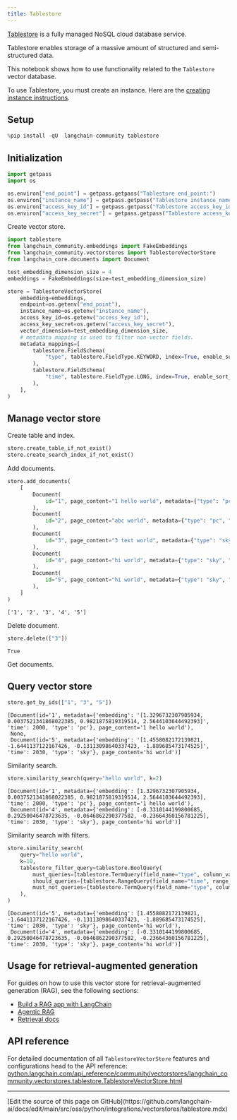 ```yaml
---
title: Tablestore
---
```


[Tablestore](https://www.aliyun.com/product/ots) is a fully managed NoSQL cloud database service.

Tablestore enables storage of a massive amount of structured and semi-structured data.

This notebook shows how to use functionality related to the `Tablestore` vector database.

To use Tablestore, you must create an instance.
Here are the [creating instance instructions](https://help.aliyun.com/zh/tablestore/getting-started/manage-the-wide-column-model-in-the-tablestore-console).

## Setup

```python
%pip install -qU  langchain-community tablestore
```

## Initialization

```python
import getpass
import os

os.environ["end_point"] = getpass.getpass("Tablestore end_point:")
os.environ["instance_name"] = getpass.getpass("Tablestore instance_name:")
os.environ["access_key_id"] = getpass.getpass("Tablestore access_key_id:")
os.environ["access_key_secret"] = getpass.getpass("Tablestore access_key_secret:")
```

Create vector store.

```python
import tablestore
from langchain_community.embeddings import FakeEmbeddings
from langchain_community.vectorstores import TablestoreVectorStore
from langchain_core.documents import Document

test_embedding_dimension_size = 4
embeddings = FakeEmbeddings(size=test_embedding_dimension_size)

store = TablestoreVectorStore(
    embedding=embeddings,
    endpoint=os.getenv("end_point"),
    instance_name=os.getenv("instance_name"),
    access_key_id=os.getenv("access_key_id"),
    access_key_secret=os.getenv("access_key_secret"),
    vector_dimension=test_embedding_dimension_size,
    # metadata mapping is used to filter non-vector fields.
    metadata_mappings=[
        tablestore.FieldSchema(
            "type", tablestore.FieldType.KEYWORD, index=True, enable_sort_and_agg=True
        ),
        tablestore.FieldSchema(
            "time", tablestore.FieldType.LONG, index=True, enable_sort_and_agg=True
        ),
    ],
)
```

## Manage vector store

Create table and index.

```python
store.create_table_if_not_exist()
store.create_search_index_if_not_exist()
```

Add documents.

```python
store.add_documents(
    [
        Document(
            id="1", page_content="1 hello world", metadata={"type": "pc", "time": 2000}
        ),
        Document(
            id="2", page_content="abc world", metadata={"type": "pc", "time": 2009}
        ),
        Document(
            id="3", page_content="3 text world", metadata={"type": "sky", "time": 2010}
        ),
        Document(
            id="4", page_content="hi world", metadata={"type": "sky", "time": 2030}
        ),
        Document(
            id="5", page_content="hi world", metadata={"type": "sky", "time": 2030}
        ),
    ]
)
```

```output
['1', '2', '3', '4', '5']
```

Delete document.

```python
store.delete(["3"])
```

```output
True
```

Get documents.

## Query vector store

```python
store.get_by_ids(["1", "3", "5"])
```

```output
[Document(id='1', metadata={'embedding': '[1.3296732307905934, 0.0037521341868022385, 0.9821875819319514, 2.5644103644492393]', 'time': 2000, 'type': 'pc'}, page_content='1 hello world'),
 None,
 Document(id='5', metadata={'embedding': '[1.4558082172139821, -1.6441137122167426, -0.13113098640337423, -1.889685473174525]', 'time': 2030, 'type': 'sky'}, page_content='hi world')]
```

Similarity search.

```python
store.similarity_search(query="hello world", k=2)
```

```output
[Document(id='1', metadata={'embedding': [1.3296732307905934, 0.0037521341868022385, 0.9821875819319514, 2.5644103644492393], 'time': 2000, 'type': 'pc'}, page_content='1 hello world'),
 Document(id='4', metadata={'embedding': [-0.3310144199800685, 0.29250046478723635, -0.0646862290377582, -0.23664360156781225], 'time': 2030, 'type': 'sky'}, page_content='hi world')]
```

Similarity search with filters.

```python
store.similarity_search(
    query="hello world",
    k=10,
    tablestore_filter_query=tablestore.BoolQuery(
        must_queries=[tablestore.TermQuery(field_name="type", column_value="sky")],
        should_queries=[tablestore.RangeQuery(field_name="time", range_from=2020)],
        must_not_queries=[tablestore.TermQuery(field_name="type", column_value="pc")],
    ),
)
```

```output
[Document(id='5', metadata={'embedding': [1.4558082172139821, -1.6441137122167426, -0.13113098640337423, -1.889685473174525], 'time': 2030, 'type': 'sky'}, page_content='hi world'),
 Document(id='4', metadata={'embedding': [-0.3310144199800685, 0.29250046478723635, -0.0646862290377582, -0.23664360156781225], 'time': 2030, 'type': 'sky'}, page_content='hi world')]
```

## Usage for retrieval-augmented generation

For guides on how to use this vector store for retrieval-augmented generation (RAG), see the following sections:

- [Build a RAG app with LangChain](/oss/python/langchain/rag)
- [Agentic RAG](/oss/python/langgraph/agentic-rag)
- [Retrieval docs](/oss/python/langchain/retrieval)


## API reference

For detailed documentation of all `TablestoreVectorStore` features and configurations head to the API reference:
 [python.langchain.com/api_reference/community/vectorstores/langchain_community.vectorstores.tablestore.TablestoreVectorStore.html](https://python.langchain.com/api_reference/community/vectorstores/langchain_community.vectorstores.tablestore.TablestoreVectorStore.html)

---

<Callout icon="pen-to-square" iconType="regular">
  [Edit the source of this page on GitHub](https://github.com/langchain-ai/docs/edit/main/src/oss/python/integrations/vectorstores/tablestore.mdx)
</Callout>
